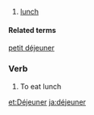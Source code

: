 {{Frnoun}}
# [[lunch]]
====Related terms====
[[petit déjeuner]]

===Verb===
# To eat lunch

[[et:Déjeuner]]
[[ja:déjeuner]]